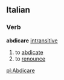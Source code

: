 ==Italian==
===Verb===
'''abdicare''' [[intransitive]]
# to [[abdicate]]
# to [[renounce]]
{{it-conj-are|abdic|Essere}}

[[pl:Abdicare]]
